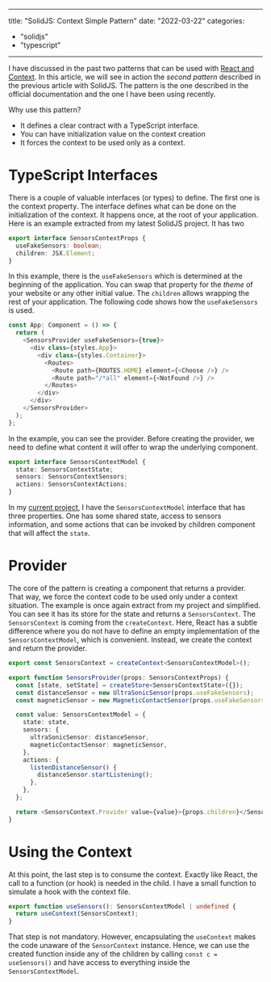 
---
title: "SolidJS: Context Simple Pattern"
date: "2022-03-22"
categories:
  - "solidjs"
  - "typescript"
---
I have discussed in the past two patterns that can be used with [React and Context](https://patrickdesjardins.com/blog/two-patterns-with-react-context). In this article, we will see in action the _second pattern_ described in the previous article with SolidJS. The pattern is the one described in the official documentation and the one I have been using recently.

Why use this pattern? 
  - It defines a clear contract with a TypeScript interface.
  - You can have initialization value on the context creation
  - It forces the context to be used only as a context.


# TypeScript Interfaces
There is a couple of valuable interfaces (or types) to define. The first one is the context property. The interface defines what can be done on the initialization of the context. It happens once, at the root of your application. Here is an example extracted from my latest SolidJS project. It has two 

```typescript
export interface SensorsContextProps {
  useFakeSensors: boolean;
  children: JSX.Element;
}
```

In this example, there is the `useFakeSensors` which is determined at the beginning of the application. You can swap that property for the _theme_ of your website or any other initial value. The `children` allows wrapping the rest of your application. The following code shows how the `useFakeSensors` is used.

```typescript {3, 12}
const App: Component = () => {
  return (
    <SensorsProvider useFakeSensors={true}>
      <div class={styles.App}>
        <div class={styles.Container}>
          <Routes>
            <Route path={ROUTES.HOME} element={<Choose />} />
            <Route path="/*all" element={<NotFound />} />
          </Routes>
        </div>
      </div>
    </SensorsProvider>
  );
};
```

In the example, you can see the provider. Before creating the provider, we need to define what content it will offer to wrap the underlying component.

```typescript
export interface SensorsContextModel {
  state: SensorsContextState;
  sensors: SensorsContextSensors;
  actions: SensorsContextActions;
}
```
In my [current project](https://github.com/MrDesjardins/gym-water-app), I have the `SensorsContextModel` interface that has three properties. One has some shared state, access to sensors information, and some actions that can be invoked by children component that will affect the `state`.

# Provider
The core of the pattern is creating a component that returns a provider. That way, we force the context code to be used only under a context situation. The example is once again extract from my project and simplified. You can see it has its store for the state and returns a `SensorsContext`. The `SensorsContext` is coming from the `createContext`. Here, React has a subtle difference where you do not have to define an empty implementation of the `SensorsContextModel`, which is convenient. Instead, we create the context and return the provider.

```typescript
export const SensorsContext = createContext<SensorsContextModel>();

export function SensorsProvider(props: SensorsContextProps) {
  const [state, setState] = createStore<SensorsContextState>({});
  const distanceSensor = new UltraSonicSensor(props.useFakeSensors);
  const magneticSensor = new MagneticContactSensor(props.useFakeSensors);

  const value: SensorsContextModel = {
    state: state,
    sensors: {
      ultraSonicSensor: distanceSensor,
      magneticContactSensor: magneticSensor,
    },
    actions: {
      listenDistanceSensor() {
        distanceSensor.startListening();
      },
    },
  };

  return <SensorsContext.Provider value={value}>{props.children}</SensorsContext.Provider>;
}
```

# Using the Context

At this point, the last step is to consume the context. Exactly like React, the call to a function (or hook) is needed in the child. I have a small function to simulate a hook with the context file.

```typescript
export function useSensors(): SensorsContextModel | undefined {
  return useContext(SensorsContext);
}
```

That step is not mandatory. However, encapsulating the `useContext` makes the code unaware of the `SensorContext` instance. Hence, we can use the created function inside any of the children by calling `const c = useSensors()` and have access to everything inside the `SensorsContextModel`.